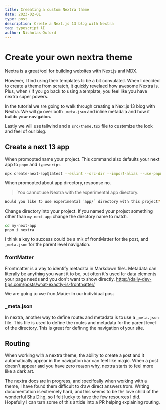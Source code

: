 ```yaml
---
title: Creeating a custom Nextra theme
date: 2023-02-01
type: post
description: Create a Next.js 13 blog with Nextra
tag: typescript AI
author: Nicholas Oxford
---
```


# Create your own nextra theme

Nextra is a great tool for building websites with Next.js and MDX.

However, I find using their templates to be a bit convulated. When I decided to create
a theme from scratch, it quickly revelaed how awesome Nextra is. Plus, when / if you go back to
using a template, you feel like you have nextra super powers.

In the tutorial we are going to walk through creating a Next.js 13 blog with Nextra.
We will go over both `_meta.json` and inline metadata and how it builds your navigation.

Lastly we will use tailwind and a `src/theme.tsx` file to customize the look and feel of our blog.

## Create a next 13 app

When promopted name your project. This command also defaults your next app to `pnpm` and `typescript`.

```bash
npx create-next-app@latest --eslint --src-dir --import-alias --use-pnpm --typescript --tailwind
```

When promopted about app directory, response no.

> You cannot use Nextra with the experimental app directory.

```bash
Would you like to use experimental `app/` directory with this project? (No/Yes) No
```

Change directory into your project. If you named your project something other than `my-next-app` change the directory name to match.

```bash
cd my-next-app
pnpm i nextra
```

I think a key to success could be a mix of frontMatter for the post, and `_meta.json` for the parent level navigation.

### frontMatter

Frontmatter is a way to identify metadata in Markdown files. Metadata can literally be anything you want it to be, but often it's used for data elements your page needs and you don't want to show directly.
https://daily-dev-tips.com/posts/what-exactly-is-frontmatter/

We are going to use frontMatter in our individual post

### \_meta.json

In nextra, another way to define routes and metadata is to use a `_meta.json` file. This file is used to define the routes and metadata for the parent level of the directory. This is great for defining the navigation of your site.

## Routing

When working with a nextra theme, the ability to create a post and it automatically appear in the navigation bar can feel like magic. When a post doesn't appear and you have zero reason why, nextra starts to feel more like a dark art.

The nextra docs are in progress, and specifcally when working with a theme, I have found them difficult to draw direct answers from. Writing documentation is extremely hard, and this seems to be the love child of the wonderful [Shu Ding](https://github.com/shuding), so I felt lucky to have the few resources I did. Hopefully I can turn some of this article into a PR helping explaining routing.
